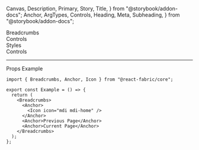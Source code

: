   Canvas,
  Description,
  Primary,
  Story,
  Title,
} from "@storybook/addon-docs";
  Anchor,
  ArgTypes,
  Controls,
  Heading,
  Meta,
  Subheading,
} from "@storybook/addon-docs";

<Meta of={BreadcrumbsStories} />

<Title>Breadcrumbs</Title>

<Anchor storyId="Breadcrumbs">
  <div className="hidden-anchor">
    <Subheading>Breadcrumbs</Subheading>
  </div>
</Anchor>

<Description of={Breadcrumbs} />

<Primary />

<Collapsable className="control-panel">
  <div>Controls</div>
  <Controls of={BreadcrumbsStories._Breadcrumbs} />
</Collapsable>

<Anchor storyId="card">
  <Subheading>Styles</Subheading>
</Anchor>
<Description of={BreadcrumbsStories.Styles} />
<Canvas withToolbar of={BreadcrumbsStories.Styles} />
<Collapsable className="control-panel">
  <div>Controls</div>
  <Controls of={BreadcrumbsStories.Styles} />
</Collapsable>

<hr />

<Anchor storyId="props">
  <Subheading>Props</Subheading>
</Anchor>

<ArgTypes sort="requiredFirst" />

<Anchor storyId="sample">
  <Subheading>Example</Subheading>
</Anchor>

```tsx
import { Breadcrumbs, Anchor, Icon } from "@react-fabric/core";

export const Example = () => {
  return (
    <Breadcrumbs>
      <Anchor>
        <Icon icon="mdi mdi-home" />
      </Anchor>
      <Anchor>Previous Page</Anchor>
      <Anchor>Current Page</Anchor>
    </Breadcrumbs>
  );
};
```
